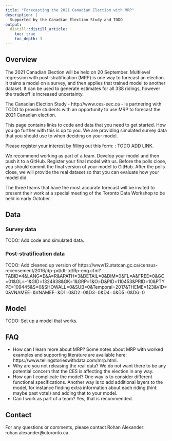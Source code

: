 ```yaml
---
title: "Forecasting the 2021 Canadian Election with MRP"
description: |
  Supported by the Canadian Election Study and TODO
output:
  distill::distill_article:
    toc: true
    toc_depth: 3  
---
```


## Overview

The 2021 Canadian Election will be held on 20 September. Multilevel regression with post-stratification (MRP) is one way to forecast an election. It trains a model on a survey, and then applies that trained model to another dataset. It can be used to generate estimates for all 338 ridings, however the tradeoff is increased uncertainty. 

The Canadian Election Study - http://www.ces-eec.ca - is partnering with TODO to provide students with an opportunity to use MRP to forecast the 2021 Canadian election.

This page contains links to code and data that you need to get started. How you go further with this is up to you. We are providing simulated survey data that you should use to when deciding on your model. 

Please register your interest by filling out this form: : TODO ADD LINK.

We recommend working as part of a team. Develop your model and then push it to a GitHub. Register your final model with us. Before the polls close, you should commit the final version of your model to GitHub. After the polls close, we will provide the real dataset so that you can evaluate how your model did.

The three teams that have the most accurate forecast will be invited to present their work at a special meeting of the Toronto Data Workshop to be held in early October.



## Data

### Survey data

TODO: Add code and simulated data.

### Post-stratification data

TODO: Add cleaned up version of https://www12.statcan.gc.ca/census-recensement/2016/dp-pd/dt-td/Rp-eng.cfm?TABID=4&LANG=E&A=R&APATH=3&DETAIL=0&DIM=0&FL=A&FREE=0&GC=01&GL=-1&GID=1324838&GK=1&GRP=1&O=D&PID=110453&PRID=10&PTYPE=109445&S=0&SHOWALL=0&SUB=0&Temporal=2017&THEME=123&VID=0&VNAMEE=&VNAMEF=&D1=0&D2=0&D3=0&D4=0&D5=0&D6=0

## Model

TODO: Set up a model that works.


## FAQ

- How can I learn more about MRP? Some notes about MRP with worked examples and supporting literature are available here: https://www.tellingstorieswithdata.com/mrp.html.
- Why are you not releasing the real data? We do not want there to be any potential concern that the CES is affecting the election in any way. 
- How can I complicate the model? One way is to consider different functional specifications. Another way is to add additional layers to the model, for instance finding extra information about each riding (hint: maybe past vote!) and adding that to your model.
- Can I work as part of a team? Yes, that is recommended.

## Contact

For any questions or comments, please contact Rohan Alexander: rohan.alexander@utoronto.ca.

